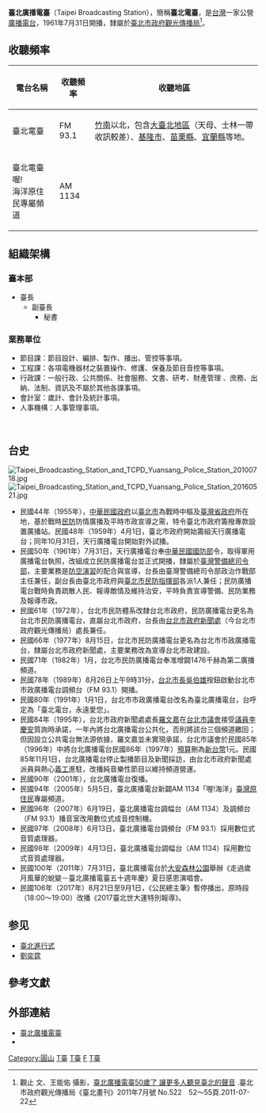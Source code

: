{{prose|time=2019-07-19T00:28:51+00:00}}
{{onesource|time=2019-07-15T16:05:39+00:00}}
{{廣播电台
| 電臺名稱         = 臺北廣播電臺
| 英文名稱         = Taipei Broadcasting Station
| 電臺圖片檔案     = Taipei Broadcasting Station and TCPD Yuansang Police Station 20150919.jpg
| 電臺圖片尺寸     = 300px 
| 電臺圖片名稱     = 臺北廣播電臺（與[[臺北市政府警察局|臺北市政府警察局]]中山分局圓山派出所共用建物）
| 通称             = 臺北電臺
| 缩写             = TBS
| 所屬國家         = {{ROC}}
| 總部所在         = {{TWN}}[[臺北市|臺北市]][[中山區_(臺北市)|中山區]][[中山北路_(臺北市)|中山北路]]三段62-2號4樓
| 播放地區         = [[臺北都會區|大臺北地區]]、[[基隆市|基隆市]]、[[苗栗縣|苗栗縣]]、[[宜蘭縣|宜蘭縣]]等地
| 開播日期         = 1961年7月31日<br/>（{{age in years and days|1961|7|31|age=no}}）
| 停播日期         = 
| 主要语言         = [[國語|國語]]
| 電臺口號         =
| 隶属             = [[臺北市政府|臺北市政府]][[臺北市政府觀光傳播局|觀光傳播局]]
| 擁有者           = [[臺北市政府|臺北市政府]][[臺北市政府觀光傳播局|觀光傳播局]]
| 持股者           = 
| 董事长           = 
| 前電臺名稱       = 
| 被取代名稱       = 
| 集團同類頻道     = 
| 重播服務頻道     =
| 電臺官方網站     = http://www.radio.gov.taipei/
| 備註             =  
| 收听时间01       = 竹南以北，包含大臺北地區（天母、士林一帶收訊較差）、基隆市、苗栗縣、宜蘭縣等地。
| 收听频率01       = 臺北電臺FM 93.1<br>喔! 海洋原住民專屬頻道臺北電臺AM 1134
| 線上收聽網站01   = HiNet HiChannel
| 線上收聽網址01   =  [http://hichannel.hinet.net/radio/index.do?id=208 臺北廣播電臺FM 93.1]<br>[http://hichannel.hinet.net/radio/index.do?id=1556 臺北廣播電臺喔! 海洋原住民專屬頻道AM 1134]
| 線上收聽網站02   =臺北電臺
| 線上收聽網址02   =[http://crs.ccdntech.com/rds/playerh7live?vod256_Live/fm 現場節目直播]<br>[http://www.radio.gov.taipei/ct.asp?xItem=33252172&CtNode=56716&mp=112011 臺北電臺線上收聽/原音重現]
}}

'''臺北廣播電臺'''（Taipei Broadcasting Station），簡稱'''臺北電臺'''，是[[台灣|台灣]]一家公營[[廣播電台|廣播電台]]，1961年7月31日開播，隸屬於[[臺北市政府|臺北市政府]][[臺北市政府觀光傳播局|觀光傳播局]]<ref>觀止 文、王能佑 攝影，[http://www.taipei.gov.tw/ct.asp?xItem=2137302&CtNode=44157&mp=100021 臺北廣播電臺50歲了 讓更多人聽見臺北的聲音] {{Wayback|url=http://www.taipei.gov.tw/ct.asp?xItem=2137302&CtNode=44157&mp=100021 |date=20141016225205 }}.臺北市政府觀光傳播局《臺北畫刊》2011年7月號 No.522　52～55頁.2011-07-22</ref>。

== 收聽頻率 ==
{| class="wikitable" style="text-align:center;font-size:100%"
|-
! 電台名稱 !! 收聽頻率 !! 收聽地區
|-
|臺北電臺
|FM 93.1
|[[竹南鎮|竹南]]以北，包含[[臺北都會區|大臺北地區]]（天母、士林一帶收訊較差）、[[基隆市|基隆市]]、[[苗栗縣|苗栗縣]]、[[宜蘭縣|宜蘭縣]]等地。
|- 
|臺北電臺 喔!<br / >海洋原住民專屬頻道
| AM 1134
|}

==組織架構==
===臺本部===
*臺長
**副臺長
***秘書

===業務單位===
*節目課：節目設計、編排、製作、播出、管控等事項。  
*工程課：各項電機器材之裝置操作、修護、保養及節目音控等事項。
*行政課：一般行政、公共關係、社會服務、文書、研考、財產管理 、庶務、出納、法制、資訊及不屬於其他各課事項。
*會計室：歲計、會計及統計事項。
*人事機構：人事管理事項。
​
== 台史 ==
[[File:Taipei_Broadcasting_Station_and_TCPD_Yuansang_Police_Station_20100718.jpg|thumb]]
[[File:Taipei_Broadcasting_Station_and_TCPD_Yuansang_Police_Station_20160521.jpg|thumb]]
* 民國44年（1955年），[[中華民國政府|中華民國政府]]以[[臺北市|臺北市]]為戰時中樞及[[臺灣省政府|臺灣省政府]]所在地，基於戰時[[民防|民防]]防情廣播及平時市政宣導之需，特令臺北市政府籌撥專款設置廣播站。民國48年（1959年）4月1日，臺北市政府開始籌組天行廣播電台；同年10月31日，天行廣播電台開始對外試播。
* 民國50年（1961年）7月31日，天行廣播電台奉[[中華民國國防部|中華民國國防部]]令，取得軍用廣播電台執照，改組成立民防廣播電台並正式開播，隸屬於[[臺灣警備總司令部|臺灣警備總司令部]]，主要業務是[[防空演習|防空演習]]的配合與宣導，台長由臺灣警備總司令部政治作戰部主任兼任，副台長由臺北市政府與[[臺北市民防指揮部|臺北市民防指揮部]]各派1人兼任；民防廣播電台戰時負責疏散人民、報導敵情及維持治安，平時負責宣導警備、民防業務及報導市政。
* 民國61年（1972年），台北市民防體系改隸台北市政府，民防廣播電台更名為台北市民防廣播電台，直屬台北市政府，台長由[[台北市政府新聞處|台北市政府新聞處]]（今台北市政府觀光傳播局）處長兼任。
* 民國66年（1977年）8月15日，台北市民防廣播電台更名為台北市市政廣播電台，隸屬台北市政府新聞處，主要業務改為宣導台北市政建設。
* 民國71年（1982年）1月，台北市民防廣播電台奉准增闢1476千赫為第二廣播頻道。
* 民國78年（1989年）8月26日上午9時31分，[[台北市長|台北市長]][[吳伯雄|吳伯雄]]按鈕啟動台北市市政廣播電台調頻台（FM 93.1）開播。
* 民國80年（1991年）1月1日，台北市市政廣播電台改名為臺北廣播電台，台呼定為「臺北電台，永遠愛您」。
* 民國84年（1995年），台北市政府新聞處處長[[羅文嘉|羅文嘉]]在[[台北市議會|台北市議會]]接受[[臺北市議員|議員]][[李慶安|李慶安]]質詢時承諾，一年內將台北廣播電台公共化，否則將該台三個頻道繳回；但因設立公共電台無法源依據，羅文嘉並未實現承諾，台北市議會於民國85年（1996年）中將台北廣播電台民國86年（1997年）[[預算|預算]]刪為[[新台幣|新台幣]]1元。民國85年11月1日，台北廣播電台停止製播節目及新聞採訪，由台北市政府新聞處派員與熱心[[義工|義工]]進駐，改播純音樂性節目以維持頻道營運。
* 民國90年（2001年），台北廣播電台復播。
* 民國94年（2005年）5月5日，臺北廣播電台新闢AM 1134「喔!海洋」[[臺灣原住民|臺灣原住民]]專屬頻道。
* 民國96年（2007年）6月19日，臺北廣播電台調幅台（AM 1134）及調頻台（FM 93.1）播音室改用數位式成音控制機。
* 民國97年（2008年）6月13日，臺北廣播電台調頻台（FM 93.1）採用數位式音質處理器。
* 民國98年（2009年）4月13日，臺北廣播電台調幅台（AM 1134）採用數位式音質處理器。
* 民國100年（2011年）7月31日，臺北廣播電台於[[大安森林公園|大安森林公園]]舉辦《走過歲月風華的蛻變－臺北廣播電臺五十週年慶》夏日感恩演唱會。
* 民國106年（2017年）8月21日至9月1日，《公民總主筆》暫停播出，原時段（18:00～19:00）改播《2017臺北世大運特別報導》。

==参见==
* [[臺北進行式|臺北進行式]]
* [[劉奕霆|劉奕霆]]

== 參考文獻 ==
{{reflist}}

== 外部連結 ==
{{commonscat|Taipei Broadcasting Station}}
* [http://www.radio.gov.taipei/ 臺北廣播電臺] {{Wayback|url=http://www.radio.gov.taipei/ |date=20150227015420 }}
* {{facebook|FM93.1AM1134|臺北廣播電臺}}

{{Radio in Taipei-area}}

[[Category:圓山|Category:圓山]]
[[Category:台灣廣播電台|T臺]]
[[Category:台灣公營事業|T臺]]
[[Category:臺北市市有資產|F]]
[[Category:1961年台灣建立|T臺]]